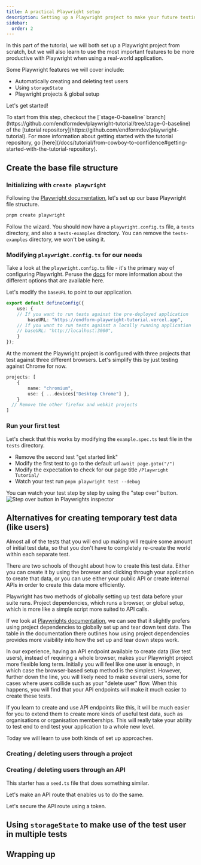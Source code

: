 ```yaml
---
title: A practical Playwright setup
description: Setting up a Playwright project to make your future testing life easier.
sidebar:
  order: 2
---
```



In this part of the tutorial, we will both set up a Playwright project from scratch, but we will also learn to use the most important features to be more productive with Playwright when using a real-world application.

Some Playwright features we will cover include:

- Automatically creating and deleting test users
- Using `storageState`
- Playwright projects & global setup

Let's get started!

<Aside>
To start from this step, checkout the [`stage-0-baseline` branch](https://github.com/endformdev/playwright-tutorial/tree/stage-0-baseline) of the [tutorial repository](https://github.com/endformdev/playwright-tutorial).
For more information about getting started with the tutorial repository, go [here](/docs/tutorial/from-cowboy-to-confidence#getting-started-with-the-tutorial-repository).
</Aside>

## Create the base file structure

### Initializing with `create playwright`

Following the [Playwright documentation](https://playwright.dev/docs/intro#using-npm-yarn-or-pnpm), let's set up our base Playwright file structure.

```bash
pnpm create playwright
```

Follow the wizard. You should now have a `playwright.config.ts` file, a `tests` directory, and also a `tests-examples` directory.
You can remove the `tests-examples` directory, we won't be using it.

### Modifying `playwright.config.ts` for our needs

Take a look at the `playwright.config.ts` file - it's the primary way of configuring Playwright.
Peruse the [docs](https://playwright.dev/docs/test-configuration) for more information about the different options that are available here.

Let's modify the `baseURL` to point to our application.

```ts
export default defineConfig({
	use: {
    // If you want to run tests against the pre-deployed application
		baseURL: "https://endform-playwright-tutorial.vercel.app",
    // If you want to run tests against a locally running application
    // baseURL: "http://localhost:3000",
	}
});
```

At the moment the Playwright project is configured with three projects that test against three different browsers. Let's simplify this by just testing against Chrome for now.

```ts
projects: [
	{
		name: "chromium",
		use: { ...devices["Desktop Chrome"] },
	}
  // Remove the other firefox and webkit projects
]
```

### Run your first test

Let's check that this works by modifying the `example.spec.ts` test file in the `tests` directory.

- Remove the second test "get started link"
- Modify the first test to go to the default url `await page.goto("/")`
- Modify the expectation to check for our page title `/Playwright Tutorial/`
- Watch your test run `pnpm playwright test --debug`

You can watch your test step by step by using the "step over" button.
<Image src={StepOverDebug} alt="Step over button in Playwrights inspector" width={600} />

## Alternatives for creating temporary test data (like users)

Almost all of the tests that you will end up making will require some amount of initial test data, so that you don't have to completely re-create the world within each separate test.

There are two schools of thought about how to create this test data.
Either you can create it by using the browser and clicking through your application to create that data, or you can use either your public API or create internal APIs in order to create this data more efficiently.

Playwright has two methods of globally setting up test data before your suite runs. Project dependencies, which runs a browser, or global setup, which is more like a simple script more suited to API calls.

If we look at [Playwrights documentation](https://playwright.dev/docs/test-global-setup-teardown), we can see that it slightly prefers using project dependencies to globally set up and tear down test data.
The table in the documentation there outlines how using project dependencies provides more visibility into how the set up and tear down steps work.

In our experience, having an API endpoint available to create data (like test users), instead of requiring a whole browser, makes your Playwright project more flexible long term.
Initially you will feel like one user is enough, in which case the browser-based setup method is the simplest.
However, further down the line, you will likely need to make several users, some for cases where users collide such as your "delete user" flow.
When this happens, you will find that your API endpoints will make it much easier to create these tests.

If you learn to create and use API endpoints like this, it will be much easier for you to extend them to create more kinds of useful test data, such as organisations or organisation memberships.
This will really take your ability to test end to end test your application to a whole new level.

Today we will learn to use both kinds of set up approaches.

### Creating / deleting users through a project

### Creating / deleting users through an API

This starter has a `seed.ts` file that does something similar.

Let's make an API route that enables us to do the same.

Let's secure the API route using a token.

## Using `storageState` to make use of the test user in multiple tests

## Wrapping up
